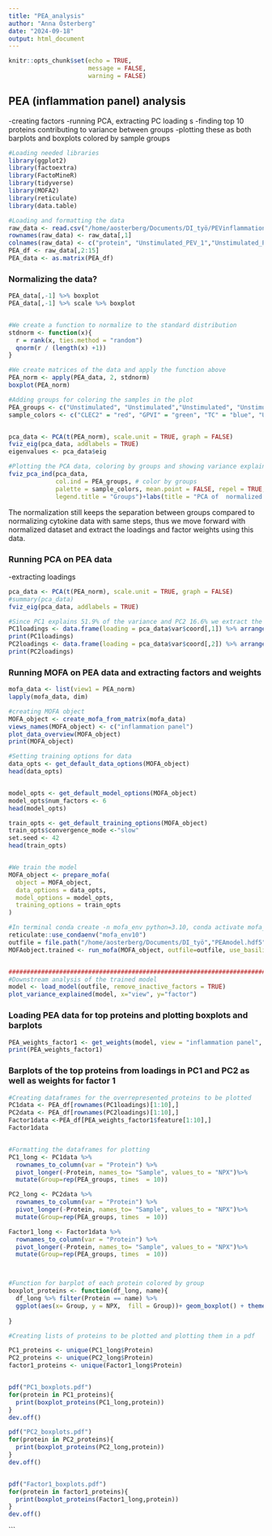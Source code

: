 ```yaml
---
title: "PEA_analysis"
author: "Anna Österberg"
date: "2024-09-18"
output: html_document
---
```


```r
knitr::opts_chunk$set(echo = TRUE, 
                      message = FALSE,
                      warning = FALSE)
```

## PEA (inflammation panel) analysis 
-creating factors 
-running PCA, extracting PC loading s
-finding top 10 proteins contributing to variance between groups 
-plotting these as both barplots and boxplots colored by sample groups 

```r
#Loading needed libraries 
library(ggplot2)
library(factoextra)
library(FactoMineR)
library(tidyverse)
library(MOFA2)
library(reticulate)
library(data.table)

#Loading and formatting the data
raw_data <- read.csv("/home/aosterberg/Documents/DI_työ/PEVinflammationpanel.csv",header = TRUE)
rownames(raw_data) <- raw_data[,1]
colnames(raw_data) <- c("protein", "Unstimulated_PEV_1","Unstimulated_PEV_2","Unstimulated_PEV_3", "Unstimulated_PEV_4", "GPVI_PEV_1", "GPVI_PEV_2", "GPVI_PEV_3", "GPVI_PEV_4", "CLEC2_PEV_1","CLEC2_PEV_2","CLEC2_PEV_3","TC_PEV_1","TC_PEV_2","TC_PEV_3")
PEA_df <- raw_data[,2:15] 
PEA_data <- as.matrix(PEA_df)

```
### Normalizing the data?

```r

PEA_data[,-1] %>% boxplot
PEA_data[,-1] %>% scale %>% boxplot


#We create a function to normalize to the standard distribution 
stdnorm <- function(x){
  r = rank(x, ties.method = "random")
  qnorm(r / (length(x) +1))
}

#We create matrices of the data and apply the function above
PEA_norm <- apply(PEA_data, 2, stdnorm)
boxplot(PEA_norm)

#Adding groups for coloring the samples in the plot 
PEA_groups <- c("Unstimulated", "Unstimulated","Unstimulated", "Unstimulated", "GPVI", "GPVI", "GPVI", "GPVI", "CLEC2", "CLEC2", "CLEC2", "TC", "TC","TC")
sample_colors <- c("CLEC2" = "red", "GPVI" = "green", "TC" = "blue", "Unstimulated"= "purple")


pca_data <- PCA(t(PEA_norm), scale.unit = TRUE, graph = FALSE)
fviz_eig(pca_data, addlabels = TRUE)
eigenvalues <- pca_data$eig 

#Plotting the PCA data, coloring by groups and showing variance explained by each principal component
fviz_pca_ind(pca_data,
             col.ind = PEA_groups, # color by groups
             palette = sample_colors, mean.point = FALSE, repel = TRUE,
             legend.title = "Groups")+labs(title = "PCA of  normalized PEA", x= paste0("PC1 (",round(eigenvalues[1,2],2),"%)"), y= paste0("PC2 (",round(eigenvalues[2,2],2),"%)")) + theme_minimal()+ scale_shape_manual(values = rep(16, length(unique(PEVmiRNA_groups)))) + guides(color = guide_legend(override.aes = list(shape = 16, size = 3)))


```

The normalization still keeps the separation between groups compared to normalizing cytokine data with same steps, thus we move forward with normalized dataset and extract the loadings and factor weights using this data. 


### Running PCA on PEA data 
  -extracting loadings 

```r

pca_data <- PCA(t(PEA_norm), scale.unit = TRUE, graph = FALSE)
#summary(pca_data)
fviz_eig(pca_data, addlabels = TRUE) 

#Since PC1 explains 51.9% of the variance and PC2 16.6% we extract the loadings for these two 
PC1loadings <- data.frame(loading = pca_data$var$coord[,1]) %>% arrange(-abs(loading))
print(PC1loadings)
PC2loadings <- data.frame(loading = pca_data$var$coord[,2]) %>% arrange(-abs(loading))
print(PC2loadings)
```

### Running MOFA on PEA data and extracting factors and weights 

```r

mofa_data <- list(view1 = PEA_norm)
lapply(mofa_data, dim)

#creating MOFA object
MOFA_object <- create_mofa_from_matrix(mofa_data)
views_names(MOFA_object) <- c("inflammation panel")
plot_data_overview(MOFA_object)
print(MOFA_object)

#Setting training options for data 
data_opts <- get_default_data_options(MOFA_object) 
head(data_opts)


model_opts <- get_default_model_options(MOFA_object)
model_opts$num_factors <- 6
head(model_opts)

train_opts <- get_default_training_options(MOFA_object)
train_opts$convergence_mode <-"slow"
set.seed <- 42
head(train_opts)


#We train the model 
MOFA_object <- prepare_mofa(
  object = MOFA_object,
  data_options = data_opts,
  model_options = model_opts,
  training_options = train_opts
)

#In terminal conda create -n mofa_env python=3.10, conda activate mofa_env (you don't have to create a new environment each time, reticulate package you have downloaded does not seem to work with python 3.12 use python 3.10)
reticulate::use_condaenv("mofa_env10")
outfile = file.path("/home/aosterberg/Documents/DI_työ","PEAmodel.hdf5")
MOFAobject.trained <- run_mofa(MOFA_object, outfile=outfile, use_basilisk=FALSE)


##############################################################################################################################
#Downstream analysis of the trained model 
model <- load_model(outfile, remove_inactive_factors = TRUE)
plot_variance_explained(model, x="view", y="factor")

```

### Loading PEA data for top proteins and plotting boxplots and barplots 

```r
PEA_weights_factor1 <- get_weights(model, view = "inflammation panel", factor = 1, scale = FALSE, as.data.frame = TRUE) %>% select(-view, -factor) %>%  arrange(-abs(value))
print(PEA_weights_factor1)

```

### Barplots of the top proteins from loadings in PC1 and PC2 as well as weights for factor 1 

```r

#Creating dataframes for the overrepresented proteins to be plotted
PC1data <- PEA_df[rownames(PC1loadings)[1:10],]
PC2data <- PEA_df[rownames(PC2loadings)[1:10],]
Factor1data <-PEA_df[PEA_weights_factor1$feature[1:10],]
Factor1data


#Formatting the dataframes for plotting
PC1_long <- PC1data %>% 
  rownames_to_column(var = "Protein") %>% 
  pivot_longer(-Protein, names_to= "Sample", values_to = "NPX")%>% 
  mutate(Group=rep(PEA_groups, times  = 10))

PC2_long <- PC2data %>% 
  rownames_to_column(var = "Protein") %>% 
  pivot_longer(-Protein, names_to= "Sample", values_to = "NPX")%>% 
  mutate(Group=rep(PEA_groups, times  = 10))

Factor1_long <- Factor1data %>% 
  rownames_to_column(var = "Protein") %>% 
  pivot_longer(-Protein, names_to= "Sample", values_to = "NPX")%>% 
  mutate(Group=rep(PEA_groups, times  = 10))



#Function for barplot of each protein colored by group
boxplot_proteins <- function(df_long, name){
  df_long %>% filter(Protein == name) %>% 
  ggplot(aes(x= Group, y = NPX,  fill = Group))+ geom_boxplot() + theme_minimal()+ labs(title = name)+ theme(plot.title = element_text(hjust=0.5, size =15))
  
}

#Creating lists of proteins to be plotted and plotting them in a pdf

PC1_proteins <- unique(PC1_long$Protein)
PC2_proteins <- unique(PC2_long$Protein)
factor1_proteins <- unique(Factor1_long$Protein)


pdf("PC1_boxplots.pdf")
for(protein in PC1_proteins){
  print(boxplot_proteins(PC1_long,protein))
}
dev.off()

pdf("PC2_boxplots.pdf")
for(protein in PC2_proteins){
  print(boxplot_proteins(PC2_long,protein))
}
dev.off()


pdf("Factor1_boxplots.pdf")
for(protein in factor1_proteins){
  print(boxplot_proteins(Factor1_long,protein))
}
dev.off()
```


```


